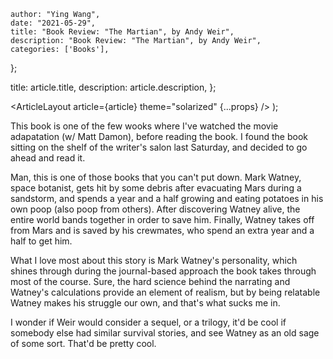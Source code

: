 
    author: "Ying Wang",
    date: "2021-05-29",
    title: "Book Review: "The Martian", by Andy Weir",
    description: "Book Review: "The Martian", by Andy Weir",
    categories: ['Books'],
};

  title: article.title,
  description: article.description,
};

  <ArticleLayout article={article} theme="solarized" {...props} />
);

This book is one of the few wooks where I've watched the movie adapatation (w/
Matt Damon), before reading the book. I found the book sitting on the shelf of
the writer's salon last Saturday, and decided to go ahead and read it.

Man, this is one of those books that you can't put down. Mark Watney, space
botanist, gets hit by some debris after evacuating Mars during a sandstorm, and
spends a year and a half growing and eating potatoes in his own poop (also poop
from others). After discovering Watney alive, the entire world bands together in
order to save him. Finally, Watney takes off from Mars and is saved by his
crewmates, who spend an extra year and a half to get him.

What I love most about this story is Mark Watney's personality, which shines
through during the journal-based approach the book takes through most of the
course. Sure, the hard science behind the narrating and Watney's calculations
provide an element of realism, but by being relatable Watney makes his struggle
our own, and that's what sucks me in.

I wonder if Weir would consider a sequel, or a trilogy, it'd be cool if somebody
else had similar survival stories, and see Watney as an old sage of some sort.
That'd be pretty cool.
